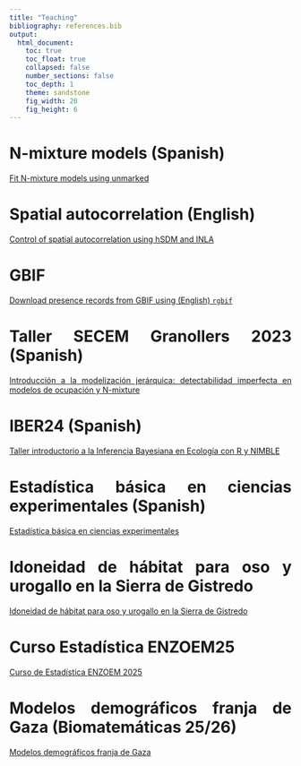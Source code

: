 ```yaml
---
title: "Teaching"
bibliography: references.bib
output:
  html_document:
    toc: true
    toc_float: true
    collapsed: false
    number_sections: false
    toc_depth: 1
    theme: sandstone
    fig_width: 20
    fig_height: 6
---
```

```{=html}
<style type="text/css">
.title {
  display: none;
}

.main-container {
  max-width: 1600px;
  margin-left: auto;
  margin-right: auto;
}

body {
text-align: justify
}

#getting-started img {
  margin-right: 10px;
}

</style>
```

# N-mixture models (Spanish)

[Fit N-mixture models using unmarked](https://jabiologo.github.io/web/tutorials/nmixture.html)

# Spatial autocorrelation (English)

[Control of spatial autocorrelation using hSDM and INLA](https://jabiologo.github.io/web/tutorials/example_INLA.html)

# GBIF

[Download presence records from GBIF using (English) `rgbif`](https://jabiologo.github.io/web/tutorials/gbif_tutorial.html)

# Taller SECEM Granollers 2023 (Spanish)

[Introducción a la modelización jerárquica: detectabilidad imperfecta en modelos de ocupación y N-mixture](https://jabiologo.github.io/web/tutorials/tallerSECEM.html)

# IBER24 (Spanish)

[Taller introductorio a la Inferencia Bayesiana en Ecología con R y NIMBLE](https://jabiologo.github.io/web/tutorials/IBER24.html)

# Estadística básica en ciencias experimentales (Spanish)

[Estadística básica en ciencias experimentales](https://jabiologo.github.io/web/tutorials/estadisticaBasica.html)

# Idoneidad de hábitat para oso y urogallo en la Sierra de Gistredo

[Idoneidad de hábitat para oso y urogallo en la Sierra de Gistredo](https://jabiologo.github.io/web/tutorials/gistredo.html)

# Curso Estadística ENZOEM25

[Curso de Estadística ENZOEM 2025](https://jabiologo.github.io/web/tutorials/ENZOEM25.html)

# Modelos demográficos franja de Gaza (Biomatemáticas 25/26)

[Modelos demográficos franja de Gaza](https://jabiologo.github.io/web/tutorials/modelos_gaza_html.html)